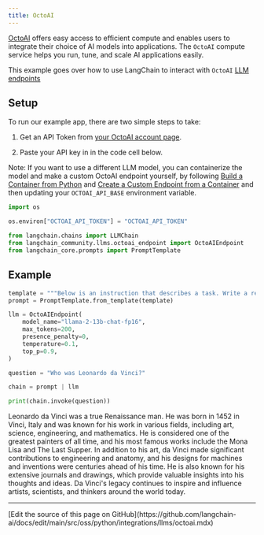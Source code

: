 ```yaml
---
title: OctoAI
---
```


[OctoAI](https://docs.octoai.cloud/docs) offers easy access to efficient compute and enables users to integrate their choice of AI models into applications. The `OctoAI` compute service helps you run, tune, and scale AI applications easily.

This example goes over how to use LangChain to interact with `OctoAI` [LLM endpoints](https://octoai.cloud/templates)

## Setup

To run our example app, there are two simple steps to take:

1. Get an API Token from [your OctoAI account page](https://octoai.cloud/settings).

2. Paste your API key in in the code cell below.

Note: If you want to use a different LLM model, you can containerize the model and make a custom OctoAI endpoint yourself, by following [Build a Container from Python](https://octo.ai/docs/bring-your-own-model/advanced-build-a-container-from-scratch-in-python) and [Create a Custom Endpoint from a Container](https://octo.ai/docs/bring-your-own-model/create-custom-endpoints-from-a-container/create-custom-endpoints-from-a-container) and then updating your `OCTOAI_API_BASE` environment variable.

```python
import os

os.environ["OCTOAI_API_TOKEN"] = "OCTOAI_API_TOKEN"
```

```python
from langchain.chains import LLMChain
from langchain_community.llms.octoai_endpoint import OctoAIEndpoint
from langchain_core.prompts import PromptTemplate
```

## Example

```python
template = """Below is an instruction that describes a task. Write a response that appropriately completes the request.\n Instruction:\n{question}\n Response: """
prompt = PromptTemplate.from_template(template)
```

```python
llm = OctoAIEndpoint(
    model_name="llama-2-13b-chat-fp16",
    max_tokens=200,
    presence_penalty=0,
    temperature=0.1,
    top_p=0.9,
)
```

```python
question = "Who was Leonardo da Vinci?"

chain = prompt | llm

print(chain.invoke(question))
```

Leonardo da Vinci was a true Renaissance man. He was born in 1452 in Vinci, Italy and was known for his work in various fields, including art, science, engineering, and mathematics. He is considered one of the greatest painters of all time, and his most famous works include the Mona Lisa and The Last Supper. In addition to his art, da Vinci made significant contributions to engineering and anatomy, and his designs for machines and inventions were centuries ahead of his time. He is also known for his extensive journals and drawings, which provide valuable insights into his thoughts and ideas. Da Vinci's legacy continues to inspire and influence artists, scientists, and thinkers around the world today.

---

<Callout icon="pen-to-square" iconType="regular">
  [Edit the source of this page on GitHub](https://github.com/langchain-ai/docs/edit/main/src/oss/python/integrations/llms/octoai.mdx)
</Callout>
